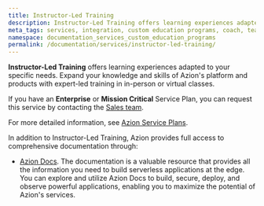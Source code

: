 ```yaml
---
title: Instructor-Led Training
description: Instructor-Led Training offers learning experiences adapted to your specific needs.
meta_tags: services, integration, custom education programs, coach, teach, learn
namespace: documentation_services_custom_education_programs
permalink: /documentation/services/instructor-led-training/
---
```


**Instructor-Led Training** offers learning experiences adapted to your specific needs. Expand your knowledge and skills of Azion's platform and products with expert-led training in in-person or virtual classes.

If you have an **Enterprise** or **Mission Critical** Service Plan, you can request this service by contacting the [Sales team](https://www.azion.com/en/contact-sales/).

For more detailed information, see [Azion Service Plans](https://www.azion.com/en/professional-services/).

In addition to Instructor-Led Training, Azion provides full access to comprehensive documentation through:

- [Azion Docs](/en/documentation/). The documentation is a valuable resource that provides all the information you need to build serverless applications at the edge. You can explore and utilize Azion Docs to build, secure, deploy, and observe powerful applications, enabling you to maximize the potential of Azion's services.


